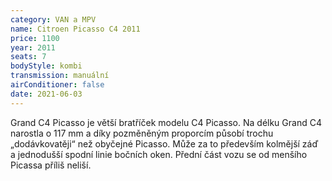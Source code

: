 ```yaml
---
category: VAN a MPV
name: Citroen Picasso C4 2011
price: 1100
year: 2011
seats: 7
bodyStyle: kombi
transmission: manuální
airConditioner: false
date: 2021-06-03
---
```

Grand C4 Picasso je větší bratříček modelu C4 Picasso. Na délku Grand C4 narostla o 117 mm a díky pozměněným proporcím působí trochu „dodávkovatěji“ než obyčejné Picasso. Může za to především kolmější záď a jednodušší spodní linie bočních oken. Přední část vozu se od menšího Picassa příliš neliší.
